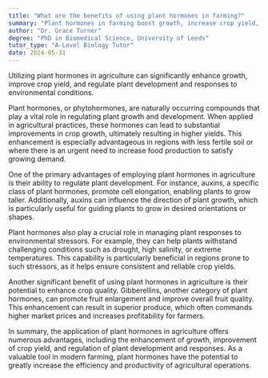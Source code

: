 ```yaml
---
title: "What are the benefits of using plant hormones in farming?"
summary: "Plant hormones in farming boost growth, increase crop yield, and regulate plant development and responses, leading to more efficient agricultural practices."
author: "Dr. Grace Turner"
degree: "PhD in Biomedical Science, University of Leeds"
tutor_type: "A-Level Biology Tutor"
date: 2024-05-31
---
```


Utilizing plant hormones in agriculture can significantly enhance growth, improve crop yield, and regulate plant development and responses to environmental conditions.

Plant hormones, or phytohormones, are naturally occurring compounds that play a vital role in regulating plant growth and development. When applied in agricultural practices, these hormones can lead to substantial improvements in crop growth, ultimately resulting in higher yields. This enhancement is especially advantageous in regions with less fertile soil or where there is an urgent need to increase food production to satisfy growing demand.

One of the primary advantages of employing plant hormones in agriculture is their ability to regulate plant development. For instance, auxins, a specific class of plant hormones, promote cell elongation, enabling plants to grow taller. Additionally, auxins can influence the direction of plant growth, which is particularly useful for guiding plants to grow in desired orientations or shapes.

Plant hormones also play a crucial role in managing plant responses to environmental stressors. For example, they can help plants withstand challenging conditions such as drought, high salinity, or extreme temperatures. This capability is particularly beneficial in regions prone to such stressors, as it helps ensure consistent and reliable crop yields.

Another significant benefit of using plant hormones in agriculture is their potential to enhance crop quality. Gibberellins, another category of plant hormones, can promote fruit enlargement and improve overall fruit quality. This enhancement can result in superior produce, which often commands higher market prices and increases profitability for farmers.

In summary, the application of plant hormones in agriculture offers numerous advantages, including the enhancement of growth, improvement of crop yield, and regulation of plant development and responses. As a valuable tool in modern farming, plant hormones have the potential to greatly increase the efficiency and productivity of agricultural operations.
    